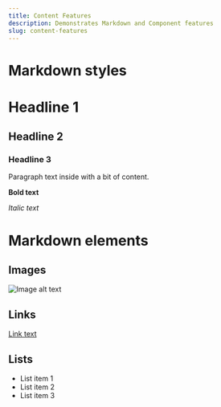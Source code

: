 ```yaml
---
title: Content Features
description: Demonstrates Markdown and Component features
slug: content-features
---
```


# Markdown styles

# Headline 1

## Headline 2

### Headline 3

Paragraph text inside with a bit of content.

**Bold text**

*Italic text*


# Markdown elements

## Images
![Image alt text](images/test_image.png)

## Links
[Link text](www.google.com)

## Lists

* List item 1
* List item 2
* List item 3